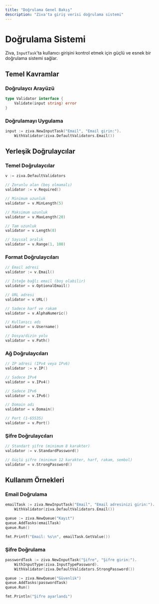 ```yaml
---
title: "Doğrulama Genel Bakış"
description: "Ziva'ta giriş verisi doğrulama sistemi"
---
```


# Doğrulama Sistemi

Ziva, `InputTask`'ta kullanıcı girişini kontrol etmek için güçlü ve esnek bir doğrulama sistemi sağlar.

## Temel Kavramlar

### Doğrulaycı Arayüzü

```go
type Validator interface {
    Validate(input string) error
}
```

### Doğrulamayı Uygulama

```go
input := ziva.NewInputTask("Email", "Email girin:").
    WithValidator(ziva.DefaultValidators.Email())
```

## Yerleşik Doğrulaycılar

### Temel Doğrulaycılar

```go
v := ziva.DefaultValidators

// Zorunlu alan (boş olmamalı)
validator := v.Required()

// Minimum uzunluk
validator = v.MinLength(5)

// Maksimum uzunluk
validator = v.MaxLength(20)

// Tam uzunluk
validator = v.Length(8)

// Sayısal aralık
validator = v.Range(1, 100)
```

### Format Doğrulaycıları

```go
// Email adresi
validator := v.Email()

// İsteğe bağlı email (boş olabilir)
validator = v.OptionalEmail()

// URL adresi
validator = v.URL()

// Sadece harf ve rakam
validator = v.AlphaNumeric()

// Kullanıcı adı
validator = v.Username()

// Dosya/dizin yolu
validator = v.Path()
```

### Ağ Doğrulaycıları

```go
// IP adresi (IPv4 veya IPv6)
validator := v.IP()

// Sadece IPv4
validator = v.IPv4()

// Sadece IPv6
validator = v.IPv6()

// Domain adı
validator = v.Domain()

// Port (1-65535)
validator = v.Port()
```

### Şifre Doğrulaycıları

```go
// Standart şifre (minimum 8 karakter)
validator := v.StandardPassword()

// Güçlü şifre (minimum 12 karakter, harf, rakam, sembol)
validator = v.StrongPassword()
```

## Kullanım Örnekleri

### Email Doğrulama

```go
emailTask := ziva.NewInputTask("Email", "Email adresinizi girin:").
    WithValidator(ziva.DefaultValidators.Email())

queue := ziva.NewQueue("Kayıt")
queue.AddTasks(emailTask)
queue.Run()

fmt.Printf("Email: %s\n", emailTask.GetValue())
```

### Şifre Doğrulama

```go
passwordTask := ziva.NewInputTask("Şifre", "Şifre girin:").
    WithInputType(ziva.InputTypePassword).
    WithValidator(ziva.DefaultValidators.StrongPassword())

queue := ziva.NewQueue("Güvenlik")
queue.AddTasks(passwordTask)
queue.Run()

fmt.Println("Şifre ayarlandı")
```